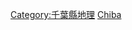 {{日本行政區劃分類導航|河川}}
{{Commonscat|Rivers of Chiba prefecture}}

[[Category:千葉縣地理|Category:千葉縣地理]]
[[Category:日本各都道府縣河流|Chiba]]